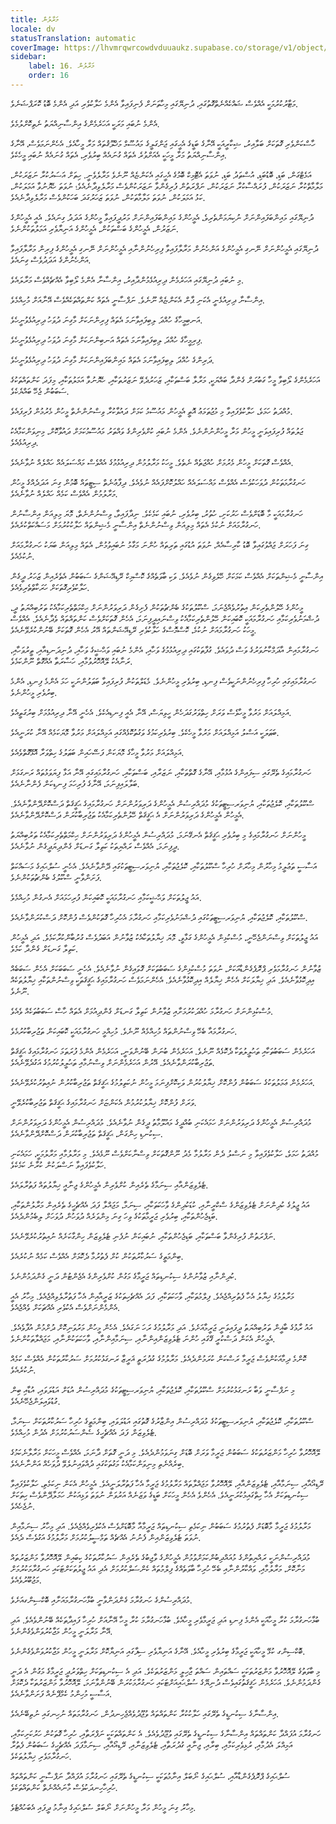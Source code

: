 ```yaml
---
title: މަރާލުން
locale: dv
statusTranslation: automatic
coverImage: https://lhvmrqwrcowdvduuaukz.supabase.co/storage/v1/object/public/strapi-uploads/small_cover-educacion-fundamental.webp-2d51a7828a2b1309555be27f7e2a61a0.webp
sidebar:
    label: 16. މަރާލުން
    order: 16
---
```

މަޓާރުކުރުމަކީ އެއްވެސް ޝައްކެއްނެތްގޮތުގައި، ދުނިޔޭގައި މިހާތަނަށް ފެނިފައިވާ އެންމެ ހަލާކުވެރި އަދި އެންމެ ބޮޑު ކޮރަޕްޝަނެވެ.

އެންމެ ނުބައި މަރަކީ އަހަރެމެންގެ އިންސާނިއްޔަތު ނެތިކޮށްލުމެވެ.

ހާސްކަންވެރި ގޮތަކަށް ބަލާއިރު، ޝިކާރީއަކީ އޭނާގެ ބަޑީގެ އެހީގައި ޖަންގަލީގެ މައުސޫމް މަޚްލޫޤުތައް މަރާ މީހާއެވެ. އެހެންނަމަވެސް، އޭނާގެ އިންސާނިއްޔަތު މަރާ މީހަކީ އެއަށްވުރެ އެތައް ގުނައެއް ބިރުވެރި، އެތައް ގުނައެއް ނުބައި މީހެކެވެ.

އަމެޓްގަން، ބަޑި، ބޮޑުބަޑި، އުސްތަދު ބަޑި، ނުވަތަ އެޓޮމިކް ބޮމުގެ އެހީގައި އެކަންޏެއް ނޫނެވެ މަރާލެވެނީ. ހިތަށް އަސަރުކުރާ ނަޒަރަކުން، މަލާމާތްކުރާ ނަޒަރަކުން، ފުރައްސާކުރާ ނަޒަރަކުން، ނަފްރަތުން ފުރިގެންވާ ނަޒަރަކުންވެސް މަރާލެވިދާނެއެވެ؛ ނުވަތަ ހެޔޮނުވާ އަމަލަކުން، ކަޅު އަމަލަކުން، ނުވަތަ މަލާމާތަކުން، ނުވަތަ ޒަހަރުގަދަ ބަހަކުންވެސް މަރާލެވިދާނެއެވެ.

ދުނިޔޭގައި މައިންބަފައިންނަށް ނުކިޔަމަންތެރިވެ، އެމީހުންގެ މައިންބަފައިންނަށް މަރުދީފައިވާ މީހުންގެ އަދަދު ގިނައެވެ. އެއީ އެމީހުންގެ ނަޒަރުން، އެމީހުންގެ ބަސްތަކުން، އެމީހުންގެ އަނިޔާވެރި އަމަލުތަކުންނެވެ.

ދުނިޔޭގައި އެމީހުންނަށް ނޭނގި އެމީހުންގެ އަންހެނުން މަރާލާފައިވާ ފިރިހެނުންނާއި އެމީހުންނަށް ނޭނގި އެމީހުންގެ ފިރިން މަރާލާފައިވާ އަންހެނުންގެ އަދަދުވެސް ގިނައެވެ.

މި ނުބައި ދުނިޔޭގައި އަހަރެމެން ދިރިއުޅެމުންދާއިރު، އިންސާނާ އެންމެ ލޯބިވާ އެއްޗެއްވެސް މަރާލައެވެ.

އިންސާނާ ދިރިއުޅެނީ އެކަނި ޕާން އެކަންޏެއް ނޫނެވެ. ނަފްސާނީ އެތައް ކަންތައްތަކެއްވެސް އޭނާއަށް މުހިއްމެވެ.

އަނބިމީހާގެ ހުއްދަ ލިބިފައިވާނަމަ އެތައް ފިރިންނަކަށް މާގިނަ ދުވަހު ދިރިއުޅެވުނީހެވެ.

ފިރިމީހާގެ ހުއްދަ ލިބިފައިވާނަމަ އެތައް އަނބިންނަކަށް މާގިނަ ދުވަހު ދިރިއުޅެވުނީހެވެ.

ދަރިންގެ ހުއްދަ ލިބިފައިވާނަމަ އެތައް މައިންބަފައިންނަކަށް މާގިނަ ދުވަހު ދިރިއުޅެވުނީހެވެ.

އަހަރެމެންގެ ލޯބިވާ މީހާ ގަބުރަށް ގެންދާ ބައްޔަކީ، މަރާލާ ބަސްތަކާއި، ޒަހަރުދެވޭ ނަޒަރުތަކާއި، ހެޔޮނުވާ އަމަލުތަކާއި، މިފަދަ ކަންތައްތަކުގެ ސަބަބުން ޖެހޭ ބައްޔެކެވެ.

މުއްދަތު ހަމަވެ، ހަލާކުވެފައިވާ މި މުޖުތަމަޢު އޮތީ އެމީހުން މައުސޫމު ކަމަށް ދައުވާކުރާ ވިސްނުންނެތް މީހުން މެރުމުން ފުރިފައެވެ.

ޖަލުތައް ފުރިފައިވަނީ މީހުން މަރާ މީހުންނުންނެވެ. އެންމެ ނުބައި ކުށްވެރިންގެ ވައްތަރު މައުސޫމުކަމަށް ދައުވާކޮށް، މިނިވަންކަމާއެކު ދިރިއުޅެއެވެ.

އެއްވެސް ގޮތަކަށް މީހުން މެރުމަށް ހުއްޖަތެއް ނެތެވެ. މީހަކު މަރާލުމުން ދިރިއުޅުމުގެ އެއްވެސް މައްސަލައެއް ހައްލެއް ނުވާނެއެވެ.

ހަނގުރާމަތަކުން ދުވަހަކުވެސް އެއްވެސް މައްސަލައެއް ހައްލުކޮށްފައެއް ނުވެއެވެ. ދިފާޢުނެތް ސިޓީތައް ބޮމުން ގިނަ އަދަދެއްގެ މީހުން މަރާލުމުން އެއްވެސް ކަމެއް ހައްލެއް ނުވާނެއެވެ.

ހަނގުރާމައަކީ މާ ބޮޑަށްވެސް ހަރުކަށި، ހުތުރު، ބިރުވެރި، ނުބައި ކަމެކެވެ. ނިދާފައިވާ، ވިސްނުންނެތް، މޮޔަ މިލިއަން އިންސާނުން ހަނގުރާމައަށް ނުކުމެ އެތައް މިލިއަން ވިސްނުންނެތް އިންސާނީ މެޝިންތައް ހަލާކުކުރުމަށް މަސައްކަތްކުރެއެވެ.

ގިނަ ފަހަރަށް ޖައްވުގައިވާ ބޮޑު ކާރިސާއެއް، ނުވަތަ އުޑުގައި ތަރިތައް ހުންނަ މަގާމު ނުބައިވުމުން، އެތައް މިލިއަން ބަޔަކު ހަނގުރާމައަށް ނުކުމެއެވެ.

އިންސާނީ މެޝިންތަކަށް އެއްވެސް ކަމަކަށް ހޭލެވިގެން ނުވެއެވެ. ވަކި ބާވަތެއްގެ ކޮސްމިކް ރޭޑިއޭޝަންގެ ސަބަބުން އެތެރެއިން ޒަހަރު ދީގެން ހަލާކުވެރިގޮތަކަށް ހަރަކާތްތެރިވެއެވެ.

މީހުންގެ ހޭލުންތެރިކަން އިތުރުވެއްޖެނަމަ، ސްކޫލުތަކުގެ ބެންޗުތަކުން ފެށިގެން ދަރިވަރުންނަށް ޙިކްމަތްތެރިކަމާއެކު ތަރުބިއްޔަތު ދީ، ދުޝްމަނުވެރިކަމާއި ހަނގުރާމައަކީ ކޮބައިކަން ހޭލުންތެރިކަމާއެކު ވިސްނައިދީފިނަމަ، އެހެން ގޮތަކަށްވެސް ކަންތައްތައް ވެދާނެއެވެ. އެއްވެސް މީހަކު ހަނގުރާމައަށް ނުކުމެ، ކޮސްމޮސްގެ ހަލާކުވެރި ރޭޑިއޭޝަންތައް އޭރު އެހެން ގޮތަކަށް ބޭނުންކުރެވޭނެއެވެ.

ހަނގުރާމައިން އާދަމްކާނުވަރުގެ ވަސް ދުވައެވެ. ގުފާތަކުގައި ދިރިއުޅުމުގެ ވަހާއި، އެންމެ ނުބައި ވަޙްޝީގެ ވަހާއި، ދުނިދަނޑިއާއި، ތީރުވަހާއި، ރަނާއެކު ލޭއޮހޮރުވުމާއި، ހަޟާރަތާ އެއްގޮތް ނޫންކަމެވެ.

ހަނގުރާމައިގައި ހުރިހާ ފިރިހެނުންނަކީވެސް ފިނޑި، ބިރުވެރި މީހުންނެވެ. މެޑަލްތަކުން ފުރިފައިވާ ބަޠަލުންނަކީ ހަމަ އެންމެ ފިނޑި، އެންމެ ބިރުވެރި މީހުންނެވެ.

އަމިއްލައަށް މަރުވާ މީހާވެސް ވަރަށް ހިތްވަރުގަދަހެން ހީވިޔަސް، އޭނާ އެއީ ފިނޑިއެކެވެ. އެހެނީ އޭނާ ދިރިއުޅުމަށް ބިރުގަތީއެވެ.

ބަޠަލަކީ އަސްލު އަމިއްލައަށް މަރުވާ މީހެކެވެ. ބިރުވެރިކަމުގެ ވަގުތުކޮޅެއްގައި އަމިއްލައަށް މަރުވާ މޮޔަކަމެއް އޭނާ ކުރަނީއެވެ.

އަމިއްލައަށް މަރުވާ މީހާގެ މޮޔަކަން ފަސޭހައިން ބަޠަލުގެ ހިތްވަރާ އޮޅޭގޮތްވެއެވެ.

ހަނގުރާމައިގެ ތެރޭގައި ސިފައިންގެ އުޅުމާއި، އޭނާގެ ގޮތްތަކާއި، ނަޒަރާއި، ބަސްތަކާއި، ހަނގުރާމައިގައި އޭނާ އަޅާ ފިޔަވަޅުތައް ރަނގަޅަށް ބަލާލައިފިނަމަ، އޭނާގެ ފުރިހަމަ ފިނޑިކަން ފެންނާނެއެވެ.

ސްކޫލުތަކާއި، ކޮލެޖުތަކާއި، ޔުނިވަރސިޓީތަކުގެ މުދައްރިސުން އެމީހުންގެ ދަރިވަރުންނަށް ހަނގުރާމައިގެ ޙަޤީޤަތް ދަސްކޮށްދޭންވާނެއެވެ. އެމީހުން އެމީހުންގެ ދަރިވަރުންނަށް އެ ޙަޤީޤަތް ހޭލުންތެރިކަމާއެކު ތަޖުރިބާކުރަން ދަސްކޮށްދޭންވާނެއެވެ.

މީހުންނަށް ހަނގުރާމައިގެ މި ބިރުވެރި ޙަޤީޤަތް އެނގޭނަމަ، މުދައްރިސުން އެމީހުންގެ ދަރިވަރުންނަށް ޙިކްމަތްތެރިކަމާއެކު ތަރުބިއްޔަތު ދީފިނަމަ، އެއްވެސް ރައްޔިތަކު ކަތިލާ ގަނޑަށް ގެންދިޔަދީގެން ނުވާނެއެވެ.

އަސާސީ ތަޢުލީމު މިހާރުން މިހާރަށް ހުރިހާ ސްކޫލުތަކާއި، ކޮލެޖުތަކާއި، ޔުނިވަރސިޓީތަކުގައި ދޭންވާނެއެވެ. އެހެނީ ސުލްޙައިގެ މަސައްކަތް ފަށަންވާނީ ސްކޫލުގެ ބެންޗުތަކުންނެވެ.

އައު ޖީލުތަކަށް ވަޙްޝީކަމާއި ހަނގުރާމައަކީ ކޮބައިކަން ފުރިހަމައަށް އެނގުން މުހިއްމެވެ.

ސްކޫލުތަކާއި، ކޮލެޖުތަކާއި، ޔުނިވަރސިޓީތަކުގައި ދުޝްމަނުވެރިކަމާއި ހަނގުރާމަ އެހުރިހާ ގޮތަކުންވެސް ފުންކޮށް ދަސްކުރަންވާނެއެވެ.

އައު ޖީލުތަކަށް ވިސްނަންޖެހޭނީ، މުސްކުޅިން އެމީހުންގެ ގަޅާވީ، މޮޔަ ޚިޔާލުތަކާއެކު ޒުވާނުން އަބަދުވެސް ގުރުބާންކުރާކަމެވެ. އަދި އެމީހުން ކަތިލާ ގަނޑަށް ގެންދާ ކަމެވެ.

ޒުވާނުން ހަނގުރާމަވެރި ޕްރޮޕެގެންޑާއަކަށް، ނުވަތަ މުސްކުޅިންގެ ސަބަބުތަކަށް ގޮވައިގެން ނުވާނެއެވެ. އެހެނީ ސަބަބަކަށް އެހެން ސަބަބެއް އިދިކޮޅުވާނެއެވެ. އަދި ޚިޔާލަކަށް އެހެން ޚިޔާލެއް އިދިކޮޅުވާނެއެވެ. އެހެންނަމަވެސް ހަނގުރާމައިގެ ޙަޤީޤަތަކީ ވިސްނުންތަކާއި ޚިޔާލުތަކެއް ނޫނެވެ.

މުސްކުޅިންނަށް ހަނގުރާމަ ހުއްދަކުރުމަށާއި ޒުވާނުން ކަތިލާ ގަނޑަށް ގެންދިއުމަށް އެތައް ހާސް ސަބަބުތަކެއް ވެއެވެ.

ހަނގުރާމައާ ބެހޭ ވިސްނުންތައް މުހިއްމެއް ނޫނެވެ. މުހިއްމީ ހަނގުރާމައަކީ ކޮބައިކަން ތަޖުރިބާކުރުމެވެ.

އަހަރެމެން ސަބަބުތަކާއި ތަޙުލީލުތަކާ ދެކޮޅެއް ނޫނެވެ. އަހަރެމެން ބުނަން ބޭނުންވަނީ، އަހަރެމެން އެންމެ ފުރަތަމަ ހަނގުރާމައިގެ ޙަޤީޤަތް ތަޖުރިބާކުރަންވާނެއެވެ. އޭރުން އަހަރެމެންނަށް ވިސްނުމާއި ތަޙުލީލުކުރުމުގެ އަގުދެވޭނެއެވެ.

އަހަރެމެން ޢަމަލުތަކުގެ ސަބަބުން ފުންކޮށް ޚިޔާލުކުރުން ވަކިކޮށްފިނަމަ މީހުން ނުކަތިލުމުގެ ޙަޤީޤަތް ތަޖުރިބާކުރުން ނުއިތުރުކުރެވޭނެއެވެ.

ވަރަށް ފުންކޮށް ޚިޔާލުކުރުމުން އެކަންޏަށް ހަނގުރާމައިގެ ޙަޤީޤަތް ތަޖުރިބާކުރެވޭނީ.

މުދައްރިސުން އެމީހުންގެ ދަރިވަރުންނަށް ހަމައެކަނި ބުއްދީގެ މައުލޫމާތު ދީގެން ނުވާނެއެވެ. މުދައްރިސުން އެމީހުންގެ ދަރިވަރުންނަށް ސިކުނޑި ހިންގަން، ޙަޤީޤަތް ތަޖުރިބާކުރަން ދަސްކޮށްދޭންވާނެއެވެ.

މުއްދަތު ހަމަވެ، ހަލާކުވެފައިވާ މި ނަސްލު ދެން މަރާލުމާ މެދު ނޫންގޮތަކަށް ވިސްނާކަށްވެސް ނޫޅެއެވެ. މި މަރާލުމާއި މަރާލުމަކީ، ހަމައެކަނި ހަލާކުވެފައިވާ ނަސްލަކުން ކުރާނެ ކަމެކެވެ.

ޓެލެވިޒަންއާއި ސިނަމާގެ ތެރެއިން ކުށްވެރިން އެމީހުންގެ ޖިނާއީ ޚިޔާލުތައް ފަތުރާލައެވެ.

އައު ޖީލުގެ ކުދިންނަށް ޓެލެވިޒަންގެ ސްކްރީނާއި، ކުޑަކުދިންގެ ވާހަކަތަކާއި، ސިނަމާ، މަޖައްލާ ފަދަ އެއްޗެހީގެ ތެރެއިން މަރާލުންތަކާއި، ބަޑިޖެހުންތަކާއި، ބިރުވެރި ޖަރީމާތަކުގެ ވިހަ ގިނަ މިންވަރެއް ދުވަހުން ދުވަހަށް ލިބެމުންދެއެވެ.

ނަފްރަތުން ފުރިގެންވާ ބަސްތަކާއި، ބަޑިޖެހުންތަކާއި، ނުބައިކަން ނުފެނި ޓެލެވިޒަން ހިންގާކަށެއް ނުއިތުރުކުރެވޭނެއެވެ.

ބިންމަތީގެ ސަރުކާރުތަކުން ކުށް ފެތުރުމާ ދެކޮޅަށް އެއްވެސް ކަމެއް ނުކުރެއެވެ.

ކުދިންނާއި ޒުވާނުންގެ ސިކުނޑިތައް ޖަރީމާގެ މަގުން ކުށްވެރިންގެ އެޖެންޓުން ދަނީ ގެންދަމުންނެވެ.

މަރާލުމުގެ ޚިޔާލު އެހާ ފެތުރިއްޖެއެވެ. ފިލްމުތަކާއި، ވާހަކަތަކާއި، ފަދަ އެއްޗެހިތަކުގެ ޒަރީއާއިން އެހާ ފަތުރާލެވިއްޖެއެވެ. މިހާރު އެއީ އެންމެންނަށްވެސް އެކުވެރި އެއްޗަކަށް ވެއްޖެއެވެ.

އައު ރާޅުގެ ބާޣީން ތަރުބިއްޔަތު ދީފައިވަނީ ޖަރީމާއަށެވެ. އަދި މަރާލުމުގެ ރަހަ ނަގައެވެ. އެހެން މީހުން މަރުވަނިކޮށް ދުށްމުން އުފާވެއެވެ. އެމީހުން އެކަން ދަސްކުރީ ގޭގައި ހުންނަ ޓެލެވިޒަންއިންނާއި، ސިނަމާއިންނާއި، ވާހަކަތަކުންނާއި، މަޖައްލާތަކުންނެވެ.

ކޮންމެ ދިމާއަކުންވެސް ޖަރީމާ ރަސްކަން ކުރަމުންދެއެވެ. މަރާލުމުގެ ގުދުރަތީ ޣަރީޒާ ރަނގަޅުކުރުމަށް ސަރުކާރުތަކުން އެއްވެސް ކަމެއް ނުކުރެއެވެ.

މި ނަފްސާނީ ވަބާ ރަނގަޅުކުރުމަށް ސްކޫލުތަކާއި، ކޮލެޖުތަކާއި، ޔުނިވަރސިޓީތަކުގެ މުދައްރިސުން އުޑަށް އަޑުލަވައި، އުޑާއި ބިން ގުޑުވައިލަންޖެހޭނެއެވެ.

ސްކޫލުތަކާއި، ކޮލެޖުތަކާއި، ޔުނިވަރސިޓީތަކުގެ މުދައްރިސުން އިންޒާރުގެ ގޮތުގައި އަޑުލަވައި، ބިންމަތީގެ ހުރިހާ ސަރުކާރުތަކަށް ސިނަމާ، ޓެލެވިޒަން ފަދަ އެއްޗެހީގެ ސެންސަރުކުރުމަށް އެދުން މުހިއްމެވެ.

ލޭއޮހޮރުވާ ހުރިހާ މަންޒަރުތަކުގެ ސަބަބުން ޖަރީމާ ވަރަށް ބޮޑަށް ގިނަވަމުންދެއެވެ. މި ދަނީ ގޮތަށް ދާނަމަ، އެއްވެސް މީހަކަށް މަރާލާނެކަމުގެ ބިރެއްނެތި މިނިވަންކަމާއެކު މަގުތަކުގައި ދުއްވައިނުލެވޭ ދުވަހެއް އަންނާނެއެވެ.

ރޭޑިއޯއާއި، ސިނަމާއާއި، ޓެލެވިޒަންއާއި، ލޭއޮހޮރުވާ މަޖައްލާތައް މަރާލުމުގެ ޖަރީމާ އެހާ ފަތުރާލަނީއެވެ. އެމީހުން އެކަން ނިކަމެތި، ހަލާކުވެފައިވާ ސިކުނޑިތަކަށް އެހާ ހިތްގައިމުކުރަނީއެވެ. އެހެންވެ އެހެން މީހަކަށް ބަޑީގެ ވަޒަނެއް އަރުވަން ނުވަތަ ވަޅިއަކުން ހަމަލާދޭންވެސް ހިތަކަށް ނުޖެހެއެވެ.

މަރާލުމުގެ ޖަރީމާ މާބޮޑަށް ފެތުރުމުގެ ސަބަބުން ނިކަމެތި ސިކުނޑިތައް ޖަރީމާއާ މާބޮޑަށްވެސް އެކުވެރިވެއްޖެއެވެ. އަދި މިހާރު ސިނަމާއިން ނުވަތަ ޓެލެވިޒަންއިން ފެނުނު އެއްޗެއް ތަމްސީލުކުރުމަށް މަރާލުމުގެ އަގުވެސް ދެއެވެ.

މުދައްރިސުންނަކީ ރައްޔިތުންގެ މުއައްދިބުންކަމަށްވުމުން އެމީހުންގެ ވާޖިބުގެ ތެރެއިން ސަރުކާރުތަކުގެ ކިބައިން ލޭއޮހޮރުވާ މަންޒަރުތައް މަނާކޮށް، މަރާލުމާއި، ވައްކާރުންނާއި ބެހޭ ހުރިހާ ބާވަތެއްގެ ފިލްމުތައް ކެންސަލްކުރުމަށް އެދި އައު ޖީލުތަކަށްޓަކައި ހަނގުރާމަކުރުމަށް މަޖުބޫރުވެއެވެ.

މުދައްރިސުންގެ ހަނގުރާމަ ގެންދަންވާނީ ބުޅާހަނގުރާމައަށާއި ބޮކްސިންގއަށެވެ.

ބުޅާހަނގުރާމަ ކުރާ މީހާއަކީ އެންމެ ފިނޑި އަދި ޖަރީމާވެރި މީހާއެވެ. ބުޅާހަނގުރާމަ ކުރާ މީހާ އޭނާއަށް ހުރިހާ ފައިދާތަކެއް ބޭނުންވެއެވެ. އަދި އޭނާ މަރާލަނީ މީހުން މަޖާކުރުވަންވެގެންނެވެ.

ބޮކްސިންގ ކުޅޭ މީހާއަކީ ޖަރީމާގެ ބިރުވެރި މީހާއެވެ. އޭނާގެ އަނިޔާވެރި ސިފާގައި އަނިޔާކޮށް މަރާލަނީ މީހުން މަޖާކުރުވަންވެގެންނެވެ.

މި ބާވަތުގެ ލޭއޮހޮރުވާ މަންޒަރުތަކަކީ ސައްތައިން ސައްތަ ޖާހިލީ މަންޒަރުތަކެވެ. އަދި އެ ސިކުނޑިތަކަށް ހިތްވަރުދީ ޖަރީމާގެ މަގުން އެ ދަނީ ގެންދަމުންނެވެ. އަހަރެމެން ހަޤީޤަތުގައިވެސް ދުނިޔޭގެ ސުލްޙައިއަށްޓަކައި ހަނގުރާމަކުރަން ބޭނުންވާނަމަ، ލޭއޮހޮރުވާ މަންޒަރުތަކާ ދެކޮޅަށް އަސާސީ މުހިންމު ކެމްޕޭނެއް ފަށަންވާނެއެވެ.

އިންސާނާގެ ސިކުނޑީގެ ތެރޭގައި ހަލާކުކުރާ ކަންތައްތައް ވުޖޫދުވެއްޖެހިނދުން، ހަނގުރާމަތައް ނުހިނގައި ނުތިބޭނެއެވެ.

ހަނގުރާމަ އުފައްދާ ކަންތައްތައް އިންސާނާގެ ސިކުނޑީގެ ތެރޭގައި ވުޖޫދުވެއެވެ. އެ ކަންތައްތަކަކީ ނަފްރަތާއި، ހުރިހާ ގޮތަކުން ހަރުކަށިކަމާއި، އަމިއްލަ އެދުމާއި، ރުޅިވެރިކަމާއި، ބިރާއި، ޖިނާއީ ގުދުރަތާއި، ޓެލެވިޒަނާއި، ރޭޑިއޯއާއި، ސިނަމާފަދަ އެއްޗެހީގެ ސަބަބުން ފެތުރާ ހަނގުރާމަވެރި ޚިޔާލުތަކެވެ.

ސުލްޙައިގެ ޕްރޮޕެގެންޑާއާއި، ސުލްޙައިގެ ނޯބަލް އިނާމުތަކަކީ ސިކުނޑީގެ ތެރޭގައި ހަނގުރާމަ އުފައްދާ ނަފްސާނީ ކަންތައްތައް ހުރިހާހިނދަކުވެސް މާނައެއްނެތް ކަންތައްތަކެވެ.

މިހާރު ގިނަ މީހުން މަރާ މީހުންނަށް ނޯބަލް ސުލްޙައިގެ އިނާމު ދީފައި އެބަހުއްޓެވެ.
